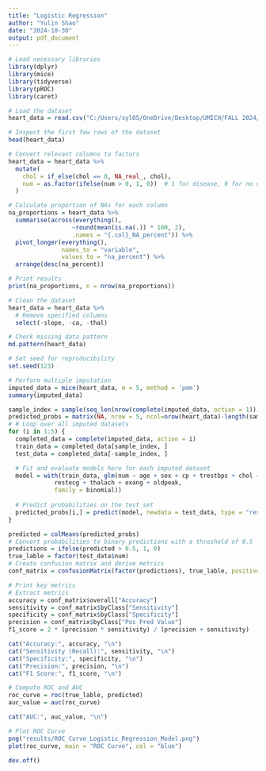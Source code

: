 ```yaml
---
title: "Logistic Regression"
author: "Yulin Shao"
date: "2024-10-30"
output: pdf_document
---
```


```r
# Load necessary libraries
library(dplyr)
library(mice)
library(tidyverse)
library(pROC)
library(caret)
```

```r
# Load the dataset
heart_data = read.csv("C:/Users/syl05/OneDrive/Desktop/UMICH/FALL 2024/BIostat 625/625_Final/625_Final/dataset_cleaned/heart_disease_dataset.csv")

# Inspect the first few rows of the dataset
head(heart_data)

# Convert relevant columns to factors
heart_data = heart_data %>%
  mutate(
    chol = if_else(chol == 0, NA_real_, chol),
    num = as.factor(ifelse(num > 0, 1, 0))  # 1 for disease, 0 for no disease
  )

# Calculate proportion of NAs for each column
na_proportions = heart_data %>%
  summarise(across(everything(),
                  ~round(mean(is.na(.)) * 100, 2),
                  .names = "{.col}_NA_percent")) %>%
  pivot_longer(everything(),
               names_to = "variable",
               values_to = "na_percent") %>%
  arrange(desc(na_percent))

# Print results
print(na_proportions, n = nrow(na_proportions))

# Clean the dataset
heart_data = heart_data %>%
  # Remove specified columns
  select(-slope, -ca, -thal)

# Check missing data pattern
md.pattern(heart_data)
```

```r
# Set seed for reproducibility
set.seed(123)

# Perform multiple imputation
imputed_data = mice(heart_data, m = 5, method = 'pmm')
summary(imputed_data)

sample_index = sample(seq_len(nrow(complete(imputed_data, action = 1))), size = 0.8 * nrow(complete(imputed_data, action = 1)))
predicted_probs = matrix(NA, nrow = 5, ncol=nrow(heart_data)-length(sample_index))
# # Loop over all imputed datasets
for (i in 1:5) {
  completed_data = complete(imputed_data, action = i)
  train_data = completed_data[sample_index, ]
  test_data = completed_data[-sample_index, ]

  # Fit and evaluate models here for each imputed dataset
  model = with(train_data, glm(num ~ age + sex + cp + trestbps + chol + fbs +
             restecg + thalach + exang + oldpeak,
             family = binomial))
  
  # Predict probabilities on the test set
  predicted_probs[i,] = predict(model, newdata = test_data, type = "response")
}
```

```r
predicted = colMeans(predicted_probs)
# Convert probabilities to binary predictions with a threshold of 0.5
predictions = ifelse(predicted > 0.5, 1, 0)
true_lable = factor(test_data$num)
# Create confusion matrix and derive metrics
conf_matrix = confusionMatrix(factor(predictions), true_lable, positive="1")

# Print key metrics
# Extract metrics
accuracy = conf_matrix$overall["Accuracy"]
sensitivity = conf_matrix$byClass["Sensitivity"]
specificity = conf_matrix$byClass["Specificity"]
precision = conf_matrix$byClass["Pos Pred Value"]
f1_score = 2 * (precision * sensitivity) / (precision + sensitivity)

cat("Accuracy:", accuracy, "\n")
cat("Sensitivity (Recall):", sensitivity, "\n")
cat("Specificity:", specificity, "\n")
cat("Precision:", precision, "\n")
cat("F1 Score:", f1_score, "\n")

# Compute ROC and AUC
roc_curve = roc(true_lable, predicted)
auc_value = auc(roc_curve)

cat("AUC:", auc_value, "\n")

# Plot ROC Curve
png("results/ROC_Curve_Logistic_Regression_Model.png")
plot(roc_curve, main = "ROC Curve", col = "blue")

dev.off()
```
